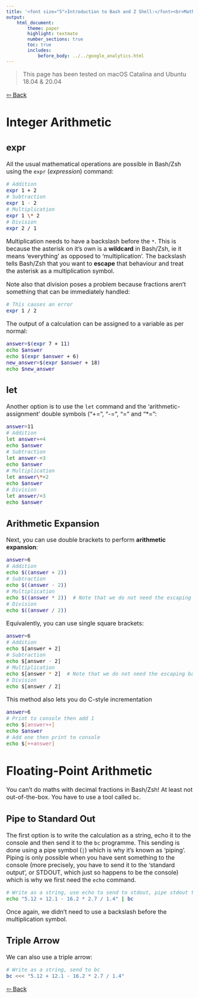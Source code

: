 ```yaml
---
title: '<font size="5">Introduction to Bash and Z Shell:</font><br>Maths and Arithmetic'
output:
    html_document:
        theme: paper
        highlight: textmate
        number_sections: true
        toc: true
        includes:
            before_body: ../../google_analytics.html
---
```


<font size="3">

> This page has been tested on macOS Catalina and Ubuntu 18.04 & 20.04

[⇦ Back](../../bash.html)

Integer Arithmetic
==================

expr
----

All the usual mathematical operations are possible in Bash/Zsh using the `expr` (*expression*) command:

```bash
# Addition
expr 1 + 2
# Subtraction
expr 1 - 2
# Multiplication
expr 1 \* 2
# Division
expr 2 / 1
```

Multiplication needs to have a backslash before the `*`. This is because the asterisk on it's own is a **wildcard** in Bash/Zsh, ie it means 'everything' as opposed to 'multiplication'. The backslash tells Bash/Zsh that you want to **escape** that behaviour and treat the asterisk as a multiplication symbol.

Note also that division poses a problem because fractions aren't something that can be immediately handled:

```bash
# This causes an error
expr 1 / 2
```

The output of a calculation can be assigned to a variable as per normal:

```bash
answer=$(expr 7 + 11)
echo $answer
echo $(expr $answer + 6)
new_answer=$(expr $answer + 18)
echo $new_answer
```

let
---

Another option is to use the `let` command and the 'arithmetic-assignment' double symbols ("+=", "-=", "\=" and "\*=":

```bash
answer=11
# Addition
let answer+=4
echo $answer
# Subtraction
let answer-=3
echo $answer
# Multiplication
let answer\*=2
echo $answer
# Division
let answer/=3
echo $answer
```

Arithmetic Expansion
--------------------
Next, you can use double brackets to perform **arithmetic expansion**:

```bash
answer=6
# Addition
echo $((answer + 2))
# Subtraction
echo $((answer - 2))
# Multiplication
echo $((answer * 2))  # Note that we do not need the escaping backslash!
# Division
echo $((answer / 2))
```

Equivalently, you can use single square brackets:

```bash
answer=6
# Addition
echo $[answer + 2]
# Subtraction
echo $[answer - 2]
# Multiplication
echo $[answer * 2]  # Note that we do not need the escaping backslash!
# Division
echo $[answer / 2]
```

This method also lets you do C-style incrementation

```bash
answer=6
# Print to console then add 1
echo $[answer++]
echo $answer
# Add one then print to console
echo $[++answer]
```

Floating-Point Arithmetic
=========================
You can't do maths with decimal fractions in Bash/Zsh! At least not out-of-the-box. You have to use a tool called `bc`.

Pipe to Standard Out
--------------------
The first option is to write the calculation as a string, echo it to the console and then send it to the `bc` programme. This sending is done using a pipe symbol (`|`) which is why it's known as 'piping'. Piping is only possible when you have sent something to the console (more precisely, you have to send it to the 'standard output', or STDOUT, which just so happens to be the console) which is why we first need the `echo` command.

```bash
# Write as a string, use echo to send to stdout, pipe stdout to bc
echo "5.12 + 12.1 - 16.2 * 2.7 / 1.4" | bc
```

Once again, we didn't need to use a backslash before the multiplication symbol.

Triple Arrow
------------
We can also use a triple arrow:

```bash
# Write as a string, send to bc
bc <<< "5.12 + 12.1 - 16.2 * 2.7 / 1.4"
```

[⇦ Back](../../bash.html)

</font>